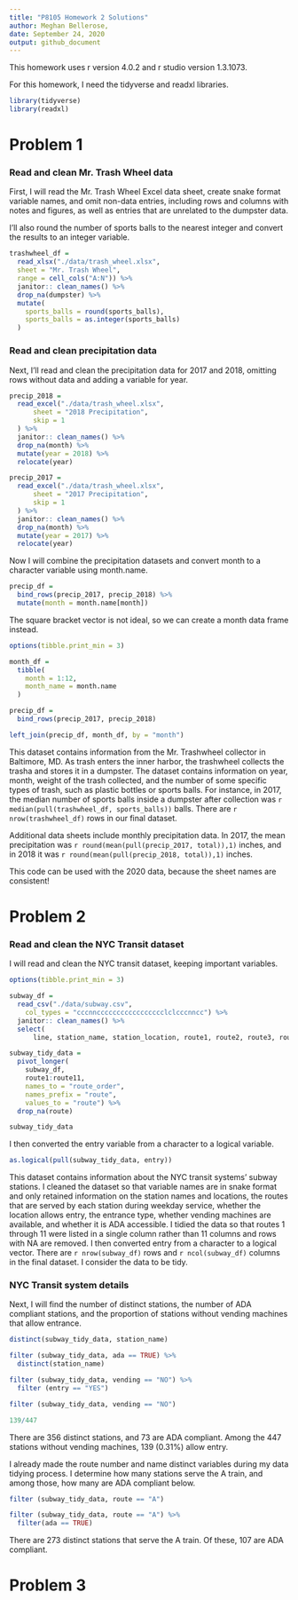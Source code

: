 ```yaml
---
title: "P8105 Homework 2 Solutions"
author: Meghan Bellerose,
date: September 24, 2020
output: github_document
---
```


This homework uses r version 4.0.2 and r studio version 1.3.1073.

For this homework, I need the tidyverse and readxl libraries. 

```r
library(tidyverse)
library(readxl)
```

# Problem 1

### Read and clean Mr. Trash Wheel data

First, I will read the Mr. Trash Wheel Excel data sheet, create snake format variable names, and omit non-data entries, including rows and columns with notes and figures, as well as entries that are unrelated to the dumpster data. 

I'll also round the number of sports balls to the nearest integer and convert the results to an integer variable.

```r
trashwheel_df =
  read_xlsx("./data/trash_wheel.xlsx",
  sheet = "Mr. Trash Wheel",
  range = cell_cols("A:N")) %>%
  janitor:: clean_names() %>%
  drop_na(dumpster) %>%
  mutate(
    sports_balls = round(sports_balls),
    sports_balls = as.integer(sports_balls)
  ) 
```

### Read and clean precipitation data 

Next, I'll read and clean the precipitation data for 2017 and 2018, omitting rows without data and adding a variable for year. 

```r
precip_2018 = 
  read_excel("./data/trash_wheel.xlsx",
      sheet = "2018 Precipitation",
      skip = 1
  ) %>%
  janitor:: clean_names() %>%
  drop_na(month) %>%
  mutate(year = 2018) %>%
  relocate(year)

precip_2017 = 
  read_excel("./data/trash_wheel.xlsx",
      sheet = "2017 Precipitation",
      skip = 1
  ) %>%
  janitor:: clean_names() %>%
  drop_na(month) %>%
  mutate(year = 2017) %>%
  relocate(year)
```

Now I will combine the precipitation datasets and convert month to a character variable using month.name. 

```r
precip_df = 
  bind_rows(precip_2017, precip_2018) %>%
  mutate(month = month.name[month])
```

The square bracket vector is not ideal, so we can create a month data frame instead.

```r
options(tibble.print_min = 3)

month_df = 
  tibble(
    month = 1:12,
    month_name = month.name
  )

precip_df = 
  bind_rows(precip_2017, precip_2018)

left_join(precip_df, month_df, by = "month")
```
This dataset contains information from the Mr. Trashwheel collector in Baltimore, MD. As trash enters the inner harbor, the trashwheel collects the trasha and stores it in a dumpster. The dataset contains information on year, month, weight of the trash collected, and the number of some specific types of trash, such as plastic bottles or sports balls. For instance, in 2017, the median number of sports balls inside a dumpster after collection was `r median(pull(trashwheel_df, sports_balls))` balls. There are `r nrow(trashwheel_df)` rows in our final dataset. 

Additional data sheets include monthly precipitation data. In 2017, the mean precipitation was `r round(mean(pull(precip_2017, total)),1)` inches, and in 2018 it was `r round(mean(pull(precip_2018, total)),1)` inches. 

This code can be used with the 2020 data, because the sheet names are consistent!

# Problem 2

### Read and clean the NYC Transit dataset

I will read and clean the NYC transit dataset, keeping important variables.

```r
options(tibble.print_min = 3)

subway_df =
  read_csv("./data/subway.csv", 
    col_types = "cccnnccccccccccccccccclclcccnncc") %>%
  janitor:: clean_names() %>%
  select(
      line, station_name, station_location, route1, route2, route3, route4, route5, route6, route7, route8, route9, route10, route11, vending, entry, entrance_type, ada)

subway_tidy_data = 
  pivot_longer(
    subway_df,
    route1:route11,
    names_to = "route_order",
    names_prefix = "route",
    values_to = "route") %>%
  drop_na(route)

subway_tidy_data


```

I then converted the entry variable from a character to a logical variable.

```r
as.logical(pull(subway_tidy_data, entry))
```

This dataset contains information about the NYC transit systems' subway stations. I cleaned the dataset so that variable names are in snake format and only retained information on the station names and locations, the routes that are served by each station during weekday service, whether the location allows entry, the entrance type, whether vending machines are available, and whether it is ADA accessible. I tidied the data so that routes 1 through 11 were listed in a single column rather than 11 columns and rows with NA are removed. I then converted entry from a character to a logical vector. There are `r nrow(subway_df)` rows and `r ncol(subway_df)` columns in the final dataset. I consider the data to be tidy.

### NYC Transit system details

Next, I will find the number of distinct stations, the number of ADA compliant stations, and the proportion of stations without vending machines that allow entrance.

```r
distinct(subway_tidy_data, station_name)

filter (subway_tidy_data, ada == TRUE) %>%
  distinct(station_name)

filter (subway_tidy_data, vending == "NO") %>%
  filter (entry == "YES")

filter (subway_tidy_data, vending == "NO")

139/447


```
There are 356 distinct stations, and 73 are ADA compliant. Among the 447 stations without vending machines, 139 (0.31%) allow entry.

I already made the route number and name distinct variables during my data tidying process. I determine how many stations serve the A train, and among those, how many are ADA compliant below. 

```r
filter (subway_tidy_data, route == "A")

filter (subway_tidy_data, route == "A") %>% 
  filter(ada == TRUE)
```
There are 273 distinct stations that serve the A train. Of these, 107 are ADA compliant.

# Problem 3

